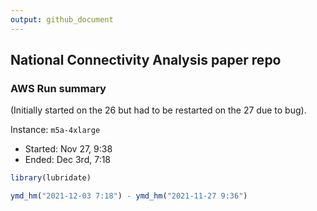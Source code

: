 ```yaml
---
output: github_document
---
```

## National Connectivity Analysis paper repo
### AWS Run summary 

(Initially started on the 26 but had to be restarted on the 27 due to bug).

Instance: `m5a-4xlarge`

  - Started: Nov 27, 9:38
  - Ended: Dec 3rd, 7:18

```r
library(lubridate)
```

```r
ymd_hm("2021-12-03 7:18") - ymd_hm("2021-11-27 9:36") 
```